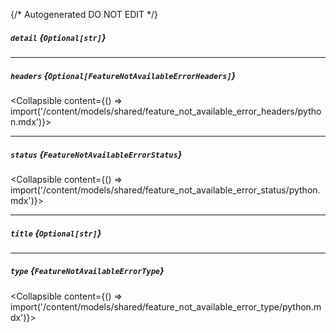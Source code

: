 {/* Autogenerated DO NOT EDIT  */}

##### `detail` *{`Optional[str]`}*

---
##### `headers` *{`Optional[FeatureNotAvailableErrorHeaders]`}*
<Collapsible content={() => import('/content/models/shared/feature_not_available_error_headers/python.mdx')}>
</Collapsible>

---
##### `status` *{`FeatureNotAvailableErrorStatus`}*
<Collapsible content={() => import('/content/models/shared/feature_not_available_error_status/python.mdx')}>
</Collapsible>

---
##### `title` *{`Optional[str]`}*

---
##### `type` *{`FeatureNotAvailableErrorType`}*
<Collapsible content={() => import('/content/models/shared/feature_not_available_error_type/python.mdx')}>
</Collapsible>

